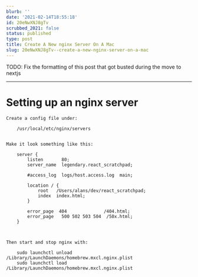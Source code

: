 ```yaml
---
blurb: ''
date: '2021-02-14T18:55:18'
id: 20eNwXNJ8gTv
scrubbed_2021: false
status: published
type: post
title: Create A New nginx Server On A Mac
slug: 20eNwXNJ8gTv--create-a-new-nginx-server-on-a-mac
---
```


TODO: Fix the formatting of this post that got busted during the move to nextjs

---

Setting up an nginx server
==========================

```
Create a config file under:

    /usr/local/etc/nginx/servers


Make it look something like this:

    server {
        listen       80;
        server_name  legendary.react_scratchpad;

        #access_log  logs/host.access.log  main;

        location / {
            root   /Users/alans/dev/react_scratchpad;
            index  index.html;
        }

        error_page  404              /404.html;
        error_page   500 502 503 504  /50x.html;
    }
    


Then start and stop nginx with:

    sudo launchctl unload /Library/LaunchDaemons/homebrew.mxcl.nginx.plist
    sudo launchctl load /Library/LaunchDaemons/homebrew.mxcl.nginx.plist
```
